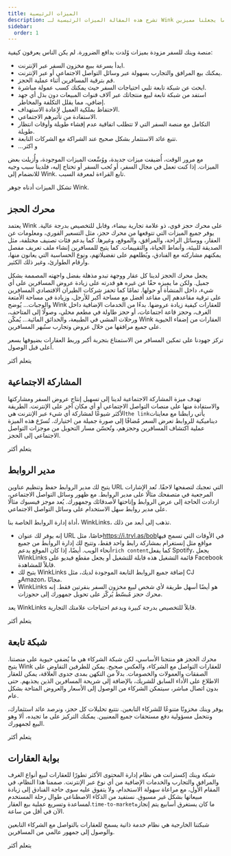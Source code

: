 ```yaml
---
title: الميزات الرئيسية
description: تشرح هذه المقالة الميزات الرئيسية لـ Wink وما يجعلنا مميزين.
sidebar:
  order: 1
---
```


منصة وينك للسفر مزودة بميزات وُلدت بدافع الضرورة. لم يكن الناس يعرفون كيفية:

* ابدأ بسرعة ببيع مخزون السفر عبر الإنترنت.
* يمكنك بيع المرافق والتجارب بسهولة عبر وسائل التواصل الاجتماعي أو عبر الإنترنت.
* قم بترقية المسافرين أثناء عملية الحجز.
* ابحث عن شبكة تابعة تلبي احتياجات السفر حيث يمكنك كسب عمولة مباشرة.
* استفد من شبكة تابعة لبيع منتجاتك عبر آلاف قنوات المبيعات دون بذل أي جهد إضافي، مما يقلل التكلفة والمخاطر.
* الاحتفاظ بملكية العميل لإعادة الاستهداف.
* الاستفادة من تأثيرهم الاجتماعي.
* التكامل مع منصة السفر التي لا تتطلب اتفاقية عدم إفشاء طويلة وأوقات انتظار طويلة.
* تتبع عائد الاستثمار بشكل صحيح عند الشراكة مع الشركات التابعة.
* ...و اكثر

مع مرور الوقت، أُضيفت ميزات جديدة، ووُسِّعت الميزات الموجودة، وأُزيلت بعض الميزات. إذا كنت تعمل في مجال السفر، أو تُحب السفر أو تحتاج إليه، فلدينا سبب وجيه للانضمام إلى Wink. تابع القراءة لمعرفة السبب.

تشكل الميزات أدناه جوهر Wink.

## محرك الحجز

يعتمد Wink على محرك حجز قوي، ذو علامة تجارية بيضاء، وقابل للتخصيص بدرجة عالية. يوفر جميع الميزات التي تتوقعها من محرك حجز، مثل التسعير الفوري، ومعلومات عن العقار، ووسائل الراحة، والمرافق، والموقع، وغيرها. كما يدعم فئات تصنيف مختلفة، مثل الصديقة للبيئة، وأنماط الحياة، والتقييمات. كما يتيح للمسافرين إنشاء ملف تعريف مفصل يمكنهم مشاركته مع الفنادق، ويُطلعهم على تفضيلاتهم، ونوع الحساسية التي يعانون منها، وأرقام الطوارئ، وغير ذلك الكثير.

يجعل محرك الحجز لدينا كل عقار ووجهة تبدو مذهلة بفضل واجهته المصممة بشكل جميل. ولكن ما يميزه حقًا عن غيره هو قدرته على زيادة عروض المسافرين على أي شيء، داخل المنشأة أو حولها. تمامًا كما تحفز شركات الطيران الاقتصادي المسافرين على ترقية مقاعدهم إلى مقاعد أفضل مع مساحة أكبر للأرجل، وزيادة في مساحة الأمتعة والوجبات... يُوضح Wink للعقارات كيفية زيادة عروضها. بدءًا من الخدمات الإضافية داخل الغرف، وحجز قاعة اجتماعات، أو حجز طاولة في مطعم محلي، وصولًا إلى المتاحف، ورحلات المشي في الطبيعة، والحدائق المائية... يُمكّن Wink العقارات من إضفاء الحيوية على جميع مرافقها من خلال عروض وتجارب ستُبهر المسافرين.

تركز جهودنا على تمكين المسافر من الاستمتاع بتجربة أكبر وربط العقارات بضيوفها بسعر أعلى قبل الوصول.

<LinkButton href="/booking-engine/in-a-nutshell">
  يتعلم أكثر
</LinkButton>


## المشاركة الاجتماعية

تهدف ميزة المشاركة الاجتماعية لدينا إلى تسهيل إنتاج عروض السفر ومشاركتها والاستفادة منها على منصات التواصل الاجتماعي أو أي مكان آخر على الإنترنت. الطريقة الأكثر شيوعًا لمشاركة أي شيء عبر الإنترنت هي`the link`يأتي رابطنا مع معاينات ديناميكية للروابط تعرض السعر مُضافًا إلى صورة جميلة من اختيارك. تُسرّع هذه الميزة عملية اكتشاف المسافرين وحجزهم، وتُحسّن مسار التحويل من موجزات التواصل الاجتماعي إلى الحجز.

<LinkButton href="/studio/shareable-links">
  يتعلم أكثر
</LinkButton>


## مدير الروابط

يتيح لك مدير الروابط حفظ وتنظيم عناوين URL التي تعجبك لتصفحها لاحقًا. تُعد الإشارات المرجعية في متصفحك مثالًا على مدير الروابط. مع ظهور وسائل التواصل الاجتماعي، ازدادت الحاجة إلى عرض الروابط وإتاحتها لأصدقائك وجمهورك. يُعد موجز فيسبوك مثالًا على مدير روابط سهل الاستخدام على وسائل التواصل الاجتماعي.

أداة إدارة الروابط الخاصة بنا، WinkLinks، تذهب إلى أبعد من ذلك.

* إنه يوفر لك عنوان URL خاصًا، مثل<https://i.trvl.as/bob>في الأوقات التي تسمح فيها مواقع مثل إنستغرام بمشاركة رابط واحد فقط، وتتيح لك إدارة الروابط من جميع أنحاء الويب. أيضًا، إذا كان الموقع يدعم`rich content`كما يفعل Spotify، يجعل WinkLinks قائمة التشغيل هذه قابلة للتشغيل أو يجعل مقطع فيديو على Facebook قابلاً للمشاهدة.
* يتيح لك WinkLinks إضافة جميع الروابط التابعة الموجودة لديك، مثل CJ وAmazon، مجانًا.
* WinkLinks هو أيضًا أسهل طريقة لأي شخص لبيع مخزون السفر بنقرتين فقط. إنه محرك حجز مُبسّط يُركّز على تحويل جمهورك إلى حجوزات.

يعد WinkLinks قابلاً للتخصيص بدرجة كبيرة ويدعم احتياجات علامتك التجارية.

<LinkButton href="/link-manager/wink-links">
  يتعلم أكثر
</LinkButton>


## شبكة تابعة

محرك الحجز هو منتجنا الأساسي، لكن شبكة الشركاء هي ما يُضفي حيوية على منصتنا. يتيح Wink للعقارات التواصل مع الشركاء، والعكس صحيح. يمكن للطرفين التفاوض على الصفقات والعمولات والخصومات. بدلاً من التكهن بمدى جدوى العلاقة، يمكن للعقار الاطلاع على الأداء السابق للشريك، بالإضافة إلى شريحة المسافرين الذين يجذبهم. حتى بدون اتصال مباشر، سيتمكن الشركاء من الوصول إلى الأسعار والعروض المتاحة بشكل عام.

يوفر وينك مخزونًا متنوعًا للشركاء التابعين. نتتبع تحليلات كل حجز، ونرصد عائد استثمارك، ونتحمل مسؤولية دفع مستحقات جميع المعنيين. يمكنك التركيز على ما تجيده، ألا وهو البيع لجمهورك.

<LinkButton href="/studio/what-is-studio">
  يتعلم أكثر
</LinkButton>


## بوابة العقارات

شبكة وينك إكسترانت هي نظام إدارة المحتوى الأكثر تطورًا للعقارات لبيع أنواع الغرف والمرافق والتجارب والخدمات الإضافية من أي نوع عبر الإنترنت. صممنا هذا النظام، في المقام الأول، مع مراعاة سهولة الاستخدام، ولا يتفوق عليه سوى حاجة الفنادق إلى زيادة مبيعاتها بشكل غير مسبوق. نستفيد من الذكاء الاصطناعي طوال رحلة المستخدم لمساعدة وتسريع عملية بيع العقار.`time-to-market`ما كان يستغرق أسابيع يتم إنجازه الآن في أقل من ساعة.

شبكتنا الخارجية هي نظام خدمة ذاتية يسمح للعقارات بالتواصل مع الشركاء التابعين والوصول إلى جمهور عالمي من المسافرين.

<LinkButton href="/extranet/what-is-extranet">
  يتعلم أكثر
</LinkButton>


